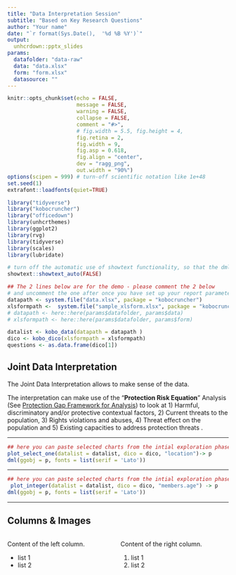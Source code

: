 ```yaml
---
title: "Data Interpretation Session"
subtitle: "Based on Key Research Questions"
author: "Your name"
date: "`r format(Sys.Date(),  '%d %B %Y')`"
output:
  unhcrdown::pptx_slides
params:
  datafolder: "data-raw"
  data: "data.xlsx"
  form: "form.xlsx"
  datasource: ""
---
```



```r
knitr::opts_chunk$set(echo = FALSE, 
                      message = FALSE, 
                      warning = FALSE,
                      collapse = FALSE,
                      comment = "#>",
                      # fig.width = 5.5, fig.height = 4,
                      fig.retina = 2, 
                      fig.width = 9,
                      fig.asp = 0.618,
                      fig.align = "center",
                      dev = "ragg_png",
                      out.width = "90%")
options(scipen = 999) # turn-off scientific notation like 1e+48
set.seed(1)
extrafont::loadfonts(quiet=TRUE)

library("tidyverse")
library("kobocruncher")
library("officedown")
library(unhcrthemes)
library(ggplot2)
library(rvg)
library(tidyverse)
library(scales)
library(lubridate)

# turn off the automatic use of showtext functionality, so that the dml function can works properly
showtext::showtext_auto(FALSE) 
```

```r
## The 2 lines below are for the demo - please comment the 2 below 
# and uncomment the one after once you have set up your report parameters..
datapath <- system.file("data.xlsx", package = "kobocruncher")
xlsformpath <-  system.file("sample_xlsform.xlsx", package = "kobocruncher")
# datapath <- here::here(params$datafolder, params$data)
# xlsformpath <- here::here(params$datafolder, params$form) 

datalist <- kobo_data(datapath = datapath )
dico <- kobo_dico(xlsformpath = xlsformpath)
questions <- as.data.frame(dico[1])
```

## Joint Data Interpretation  

The Joint Data Interpretation allows to make sense of the data.

The interpretation can make use of the "__Protection Risk Equation__" Analysis (See [Protection Gap Framework for Analysis](https://www.unhcr.org/50aa57ad9.pdf)) to look at 1) Harmful, discriminatory and/or protective contextual factors, 2) Current threats to the population, 3) Rights violations and abuses, 4) Threat effect on the population and 5) Existing capacities to address protection threats .

 

---

```r
## here you can paste selected charts from the intial exploration phase...
plot_select_one(datalist = datalist, dico = dico, "location")-> p
dml(ggobj = p, fonts = list(serif = 'Lato'))
```



---

```r
## here you can paste selected charts from the intial exploration phase...
 plot_integer(datalist = datalist, dico = dico, "members.age") -> p
dml(ggobj = p, fonts = list(serif = 'Lato'))
```



---
 

## Columns & Images

:::::: {.columns}
::: {.column}
Content of the left column.

*  list 1
*  list 2
:::

::: {.column}
Content of the right column.

1.  list 1
2.  list 2
:::
::::::
